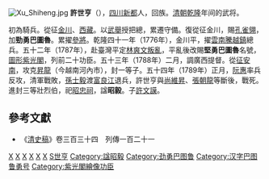 [[File:Xu_Shiheng.jpg|thumb]]
'''許世亨'''（{{bd|？||1789年||catIdx=X}}），[[四川|四川]][[新都|新都]]人，回族。[[清朝|清朝]][[乾隆|乾隆]]年间的武将。

初為騎兵。從征[[金川|金川]]、[[西藏|西藏]]。以[[武舉|武舉]]授把總，累遷守備。復從征金川，賜[[孔雀翎|孔雀翎]]，加'''勁勇巴圖魯'''。累擢[[參將|參將]]。乾隆四十一年（1776年），金川平，擢[[雲南|雲南]][[騰越鎮|騰越鎮]]總兵。五十二年（1787年），赴臺灣平定[[林爽文|林爽文]][[林爽文之亂|叛亂]]，平亂後改賜'''堅勇巴圖魯'''名號，[[圖形紫光閣|圖形紫光閣]]，列前二十功臣。五十三年（1788年）二月，調廣西提督。從[[清軍入越戰爭|征安南]]，攻克[[昇龍|昇龍]]（今越南河內市），封一等子。五十四年（1789年）正月，[[阮惠|阮惠]]率兵反攻，清軍戰敗，[[孫士毅|孫士毅]]渡[[富良江|富良江]]退兵，許世亨與[[尚維昇|尚維昇]]、[[張朝龍|張朝龍]]等斷後，戰死。進封三等壯烈伯，祀[[昭忠祠|昭忠祠]]，諡'''昭毅'''。子[[許文謨|許文謨]]。

==參考文獻==
*《[[清史稿|清史稿]]》卷三百三十四　列傳一百二十一
{{清朝入祀賢良祠}}

[[Category:清朝廣西提督|X]]
[[Category:騰越鎮總兵|X]]
[[Category:清朝三等伯|X]]
[[Category:清朝戰爭身亡者|X]]
[[Category:新都人|X]]
[[Category:回族人|X]]
[[Category:许姓|S世亨]]
[[Category:諡昭毅|Category:諡昭毅]]
[[Category:劲勇巴图鲁|Category:劲勇巴图鲁]]
[[Category:汉字巴图鲁勇号|Category:汉字巴图鲁勇号]]
[[Category:紫光閣繪像功臣|Category:紫光閣繪像功臣]]